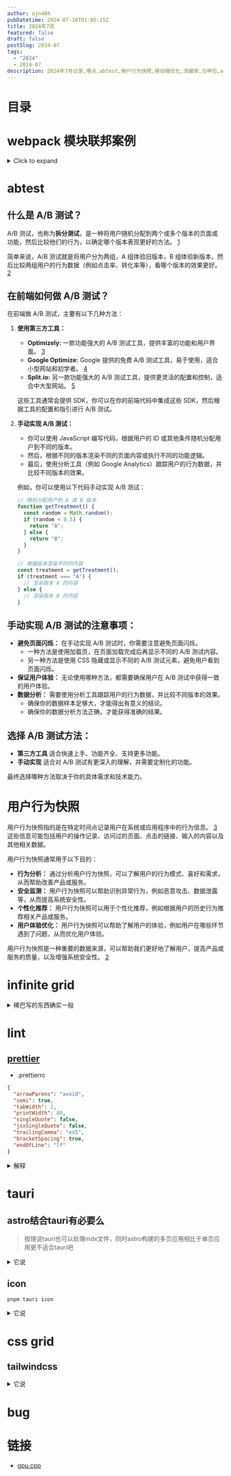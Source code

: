 ```yaml
---
author: ajn404
pubDatetime: 2024-07-16T01:05:15Z
title: 2024年7🈷️
featured: false
draft: false
postSlug: 2024-07
tags:
  - "2024"
  - 2024-07
description: 2024年7月记录,埋点,abtest,用户行为快照,移动端优化,流媒体,马甲包,ar,机器学习,移动端线程通信,render线程优化,帧动画通信,网络层,日志系统,缓存系统
---
```


# 目录

# webpack 模块联邦案例

<details>
<summary>Click to expand</summary>


<Webpack client:load client:visible />

</details>

# abtest

## 什么是 A/B 测试？

A/B 测试，也称为**拆分测试**，是一种将用户随机分配到两个或多个版本的页面或功能，然后比较他们的行为，以确定哪个版本表现更好的方法。 [1](https://en.wikipedia.org/wiki/A/B_testing)

简单来说，A/B 测试就是将用户分为两组，A 组体验旧版本，B 组体验新版本，然后比较两组用户的行为数据（例如点击率、转化率等），看哪个版本的效果更好。 [2](https://www.split.io/blog/a-b-testing-on-the-front-end/)

## 在前端如何做 A/B 测试？

在前端做 A/B 测试，主要有以下几种方法：

1. **使用第三方工具：**

   - **Optimizely:** 一款功能强大的 A/B 测试工具，提供丰富的功能和用户界面。 [3](https://www.optimizely.com/)
   - **Google Optimize:** Google 提供的免费 A/B 测试工具，易于使用，适合小型网站和初学者。 [4](https://optimize.google.com/)
   - **Split.io:** 另一款功能强大的 A/B 测试工具，提供更灵活的配置和控制，适合中大型网站。 [5](https://www.split.io/)

   这些工具通常会提供 SDK，你可以在你的前端代码中集成这些 SDK，然后根据工具的配置和指引进行 A/B 测试。

2. **手动实现 A/B 测试：**

   - 你可以使用 JavaScript 编写代码，根据用户的 ID 或其他条件随机分配用户到不同的版本。
   - 然后，根据不同的版本渲染不同的页面内容或执行不同的功能逻辑。
   - 最后，使用分析工具（例如 Google Analytics）跟踪用户的行为数据，并比较不同版本的效果。

   例如，你可以使用以下代码手动实现 A/B 测试：

   ```javascript
   // 随机分配用户到 A 或 B 版本
   function getTreatment() {
     const random = Math.random();
     if (random < 0.5) {
       return "A";
     } else {
       return "B";
     }
   }

   // 根据版本渲染不同的内容
   const treatment = getTreatment();
   if (treatment === "A") {
     // 渲染版本 A 的内容
   } else {
     // 渲染版本 B 的内容
   }
   ```

## 手动实现 A/B 测试的注意事项：

- **避免页面闪烁：** 在手动实现 A/B 测试时，你需要注意避免页面闪烁。
  - 一种方法是使用加载页，在页面加载完成后再显示不同的 A/B 测试内容。
  - 另一种方法是使用 CSS 隐藏或显示不同的 A/B 测试元素，避免用户看到页面闪烁。
- **保证用户体验：** 无论使用哪种方法，都需要确保用户在 A/B 测试中获得一致的用户体验。
- **数据分析：** 需要使用分析工具跟踪用户的行为数据，并比较不同版本的效果。
  - 确保你的数据样本足够大，才能得出有意义的结论。
  - 确保你的数据分析方法正确，才能获得准确的结果。

## 选择 A/B 测试方法：

- **第三方工具** 适合快速上手、功能齐全、支持更多功能。
- **手动实现** 适合对 A/B 测试有更深入的理解，并需要定制化的功能。

最终选择哪种方法取决于你的具体需求和技术能力。

# 用户行为快照

用户行为快照指的是在特定时间点记录用户在系统或应用程序中的行为信息。 [3](https://www.researchgate.net/figure/Snapshot-showing-a-specific-users-behaviour_fig4_315511165) 这些信息可能包括用户的操作记录、访问过的页面、点击的链接、输入的内容以及其他相关数据。

用户行为快照通常用于以下目的：

- **行为分析：** 通过分析用户行为快照，可以了解用户的行为模式、喜好和需求，从而帮助改善产品或服务。
- **安全监测：** 用户行为快照可以帮助识别异常行为，例如恶意攻击、数据泄露等，从而提高系统安全性。
- **个性化推荐：** 用户行为快照可以用于个性化推荐，例如根据用户的历史行为推荐相关产品或服务。
- **用户体验优化：** 用户行为快照可以帮助了解用户的体验，例如用户在哪些环节遇到了问题，从而优化用户体验。

用户行为快照是一种重要的数据来源，可以帮助我们更好地了解用户，提高产品或服务的质量，以及增强系统安全性。 [2](https://www.proofpoint.com/us/threat-reference/user-entity-behavior-analytics-ueba)

# infinite grid

<details>
<summary>稀巴写的东西确实一般</summary>

<a
  class="fixed top-8 right-8 text-cyan-300 text-lg indent-8 p-2 z-10 no-underline animate-bounce"
  href="#infinite-grid"
>
  {" "}
  回到上面
</a>


<Grid />

</details>

# lint

## [prettier](https://prettier.io/docs/en/configuration.html)

- .prettierrc

```json
{
  "arrowParens": "avoid",
  "semi": true,
  "tabWidth": 2,
  "printWidth": 80,
  "singleQuote": false,
  "jsxSingleQuote": false,
  "trailingComma": "es5",
  "bracketSpacing": true,
  "endOfLine": "lf"
}
```

<details>
<summary>解释</summary>

这个 `.prettierrc` 文件是 Prettier 的配置文件，用于定义代码格式化的规则。以下是每个选项的详细解释：

1. **arrowParens**: `"avoid"` - 在箭头函数中，如果参数只有一个，则不需要括号。例如，`x => x + 1` 而不是 `(x) => x + 1`。

2. **semi**: `true` - 在语句的末尾添加分号。这意味着每个语句结束时都会有一个分号，例如 `const a = 1;`。

3. **tabWidth**: `2` - 每个缩进级别使用两个空格。这会影响代码的缩进方式，使代码更紧凑。

4. **printWidth**: `80` - 指定每行的最大字符数，超过这个长度的行会被换行。这个设置通常用于提高代码的可读性。

5. **singleQuote**: `false` - 使用双引号而不是单引号来包围字符串。例如，`"hello"` 而不是 `'hello'`。

6. **jsxSingleQuote**: `false` - 在 JSX 中使用双引号而不是单引号。这适用于 React 组件中的字符串属性。

7. **trailingComma**: `"es5"` - 在 ES5 语法中允许在对象和数组的最后一个元素后面添加逗号。例如，`const arr = [1, 2, 3,];`。

8. **bracketSpacing**: `true` - 在对象字面量的花括号内添加空格。例如，`{ foo: bar }` 而不是 `{foo: bar}`。

9. **endOfLine**: `"lf"` - 使用换行符（LF）作为行结束符。这在跨平台开发时非常重要，以确保不同操作系统之间的一致性。

这些配置选项帮助开发者保持代码风格的一致性，提升代码的可读性和维护性。可以根据团队的需求和个人偏好进行调整，以适应不同的项目要求[1](https://prettier.io/docs/en/configuration.html)[3](https://prettier.io/docs/en/options.html)。

</details>

# tauri

## astro结合tauri有必要么

> 按理说tauri也可以处理mdx文件，同时astro构建的多页应用相比于单页应用更不适合tauri吧

<details>
<summary>它说</summary>

结合Astro和Tauri的必要性取决于你的具体需求和项目目标。Astro是一个现代静态网站生成器，旨在优化性能和用户体验，特别适合构建多页应用（MPA）。而Tauri则是一个用于构建桌面应用的框架，允许开发者使用Web技术（如HTML、CSS和JavaScript）来创建跨平台的桌面应用。

首先，虽然Tauri可以处理MDX文件，但Astro在构建静态内容和优化性能方面有其独特的优势。Astro允许你在构建时生成静态HTML，这对于需要快速加载和SEO优化的应用非常重要。如果你的应用需要展示大量的静态内容，Astro可能会是一个更好的选择。

其次，Astro构建的多页应用在某些情况下确实可能不如单页应用（SPA）适合Tauri。单页应用通常在用户体验上更流畅，因为它们通过JavaScript动态加载内容，而不需要重新加载整个页面。然而，Astro的多页应用可以通过其静态生成特性，提供更快的初始加载时间和更好的SEO，这在某些桌面应用场景中可能是有价值的。

最后，结合Astro和Tauri的一个潜在好处是，你可以利用Astro的静态生成能力来构建一个高性能的桌面应用，同时利用Tauri的轻量级特性来打包和分发这个应用。如果你的项目需要一个桌面应用，并且包含大量的静态内容，使用Astro来构建前端，再通过Tauri打包成桌面应用可能是一个合理的选择。

总的来说，结合Astro和Tauri的必要性取决于你的项目需求。如果你需要一个高性能的桌面应用，且包含静态内容，结合使用是有意义的；如果你的应用主要是动态内容，可能会考虑其他方案。

</details>

## icon

`pnpm tauri icon`

<details>
<summary>它说</summary>

使用 `pnpm tauri icon` 命令可以生成适用于不同平台的应用图标。这个命令是 Tauri CLI 的一部分，允许你从一个源图标文件（默认是 `./app-icon.png`）生成所需的各种图标格式。

以下是使用 `pnpm tauri icon` 命令的基本步骤：

1. **准备源图标**：确保你有一个 1024x1024 像素的 PNG 图标文件，带有透明背景。这个文件将作为生成其他图标的基础。

2. **运行命令**：在你的项目根目录下，运行以下命令：

   ```bash
   pnpm tauri icon
   ```

3. **输出图标**：默认情况下，生成的图标将被放置在 `src-tauri/icons` 目录中。你可以在 `tauri.conf.json` 文件中配置图标的输出路径和文件名。

4. **自定义选项**：你可以使用一些选项来定制命令的行为，例如：
   - `-o, --output <OUTPUT>`：指定输出目录，默认是 `icons` 目录。
   - `-v, --verbose`：启用详细日志记录。

例如，如果你想将生成的图标放在自定义目录，可以使用：

```bash
pnpm tauri icon --output ./custom-icons
```

确保在运行命令之前，已正确安装 Tauri CLI 和相关依赖，并且你的项目结构符合 Tauri 的要求[1](https://tauri.app/v1/guides/features/icons/)[2](https://tauri.app/v1/api/cli/)。

</details>

# css grid

## tailwindcss

<details>
<summary>它说</summary>
在Tailwind CSS中，虽然没有直接的`grid-template-areas`支持，但可以通过使用自定义类或插件来实现类似的布局。以下是实现`grid-template-areas`的几种方法：

### 方法一：使用自定义类

你可以在`tailwind.config.js`中添加自定义的CSS类来实现`grid-template-areas`。例如：

```javascript
// tailwind.config.js
module.exports = {
  theme: {
    extend: {
      gridTemplateAreas: {
        header: '"header header header" "main aside footer"',
      },
    },
  },
  plugins: [
    function ({ addUtilities }) {
      addUtilities({
        ".grid-areas": {
          display: "grid",
          "grid-template-areas": '"header header header" "main aside footer"',
        },
      });
    },
  ],
};
```

然后在你的HTML中使用这个类：

```html
<div class="grid-areas">
  <div class="header">Header</div>
  <div class="main">Main Content</div>
  <div class="aside">Aside</div>
  <div class="footer">Footer</div>
</div>
```

### 方法二：使用插件

有一个名为`tailwindcss-grid-areas`的插件，可以帮助你更方便地使用`grid-template-areas`。你可以通过npm安装这个插件：

```bash
npm install @savvywombat/tailwindcss-grid-areas
```

然后在`tailwind.config.js`中引入这个插件：

```javascript
// tailwind.config.js
module.exports = {
  plugins: [require("@savvywombat/tailwindcss-grid-areas")],
};
```

使用这个插件后，你可以在HTML中直接使用类似于CSS的语法来定义网格区域：

```html
<div class="grid grid-areas">
  <div class="grid-area-header">Header</div>
  <div class="grid-area-main">Main Content</div>
  <div class="grid-area-aside">Aside</div>
  <div class="grid-area-footer">Footer</div>
</div>
```

### 方法三：使用Tailwind的内置类

如果你的布局比较简单，可以直接使用Tailwind的内置网格类来实现。例如：

```html
<div class="grid grid-cols-3 grid-rows-3">
  <div class="col-span-3 row-span-1">Header</div>
  <div class="col-span-2 row-span-2">Main Content</div>
  <div class="col-span-1 row-span-2">Aside</div>
  <div class="col-span-3 row-span-1">Footer</div>
</div>
```

这种方法虽然不使用`grid-template-areas`，但可以通过列和行的跨度来实现类似的效果。

总结来说，虽然Tailwind CSS没有直接支持`grid-template-areas`，但通过自定义类、插件或内置类，你仍然可以实现复杂的网格布局[1](https://github.com/tailwindlabs/tailwindcss/discussions/2784)[2](https://tailwindcss.com/docs/grid-template-columns)。

</details>

# bug

# 链接

- [gpu.cpp](https://gemini.google.com/share/7396fb9354fe)
